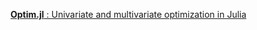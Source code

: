 [**Optim.jl** : Univariate and multivariate optimization in Julia](https://github.com/JuliaNLSolvers/Optim.jl/blob/master/docs/src/user/minimization.md)

<!-- ```{julia} -->
<!-- using Pkg -->
<!-- Pkg.add("Optim") -->
<!-- Pkg.add("LineSearches") -->
<!-- ``` -->

<!-- ```{julia} -->
<!-- using Optim, LineSearches -->
<!-- ``` -->

<!-- ```{julia} -->
<!-- rosenbrock(x) =  (1.0 - x[1])^2 + 100.0 * (x[2] - x[1]^2)^2 -->
<!-- result = optimize(rosenbrock, zeros(2), BFGS()) -->
<!-- ``` -->

<!-- ```{julia} -->
<!--  optimize(rosenbrock, zeros(2), BFGS(linesearch = LineSearches.BackTracking())) -->
<!-- ``` -->

<!-- ```{julia} -->
<!-- optimize(rosenbrock, zeros(2), BFGS(linesearch = LineSearches.BackTracking(order = 2))) -->
<!-- ``` -->

<!-- For the Rosenbrock example, the analytical gradient can be shown to be: -->

<!-- ```{julia} -->
<!-- function g!(G, x) -->
<!-- G[1] = -2.0 * (1.0 - x[1]) - 400.0 * (x[2] - x[1]^2) * x[1] -->
<!-- G[2] = 200.0 * (x[2] - x[1]^2) -->
<!-- end -->
<!-- ``` -->

<!-- ```{julia} -->
<!-- optimize(rosenbrock, g!, zeros(2), LBFGS()) -->
<!-- ``` -->

<!-- In addition to providing gradients, you can provide a Hessian function h! as well. In our current case this is: -->

<!-- ```{julia} -->
<!-- function h!(H, x) -->
<!--     H[1, 1] = 2.0 - 400.0 * x[2] + 1200.0 * x[1]^2 -->
<!--     H[1, 2] = -400.0 * x[1] -->
<!--     H[2, 1] = -400.0 * x[1] -->
<!--     H[2, 2] = 200.0 -->
<!-- end -->
<!-- ``` -->

<!-- ```{julia} -->
<!-- optimize(rosenbrock, g!, h!, zeros(2))  # newton -->
<!-- ``` -->
